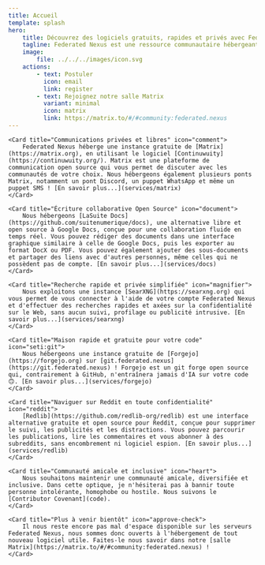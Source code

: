 ```yaml
---
title: Accueil
template: splash
hero:
    title: Découvrez des logiciels gratuits, rapides et privés avec Federated Nexus
    tagline: Federated Nexus est une ressource communautaire hébergeant plusieurs services FOSS (en particulier fédérés), notamment Matrix et Forgejo.
    image:
        file: ../../../images/icon.svg
    actions:
        - text: Postuler
          icon: email
          link: register
        - text: Rejoignez notre salle Matrix
          variant: minimal
          icon: matrix
          link: https://matrix.to/#/#community:federated.nexus
---
```



<CardGrid>

    <Card title="Communications privées et libres" icon="comment">
        Federated Nexus héberge une instance gratuite de [Matrix](https://matrix.org), en utilisant le logiciel [Continuwuity](https://continuwuity.org/). Matrix est une plateforme de communication open source qui vous permet de discuter avec les communautés de votre choix. Nous hébergeons également plusieurs ponts Matrix, notamment un pont Discord, un puppet WhatsApp et même un puppet SMS ! [En savoir plus...](services/matrix)
    </Card>

    <Card title="Écriture collaborative Open Source" icon="document">
    	Nous hébergeons [LaSuite Docs](https://github.com/suitenumerique/docs), une alternative libre et open source à Google Docs, conçue pour une collaboration fluide en temps réel. Vous pouvez rédiger des documents dans une interface graphique similaire à celle de Google Docs, puis les exporter au format DocX ou PDF. Vous pouvez également ajouter des sous-documents et partager des liens avec d'autres personnes, même celles qui ne possèdent pas de compte. [En savoir plus...](services/docs)
    </Card>

    <Card title="Recherche rapide et privée simplifiée" icon="magnifier">
        Nous exploitons une instance [SearXNG](https://searxng.org) qui vous permet de vous connecter à l'aide de votre compte Federated Nexus  et d'effectuer des recherches rapides et axées sur la confidentialité sur le Web, sans aucun suivi, profilage ou publicité intrusive. [En savoir plus...](services/searxng)
    </Card>

    <Card title="Maison rapide et gratuite pour votre code" icon="seti:git">
        Nous hébergeons une instance gratuite de [Forgejo](https://forgejo.org) sur [git.federated.nexus](https://git.federated.nexus) ! Forgejo est un git forge open source qui, contrairement à GitHub, n'entraînera jamais d'IA sur votre code 🙃. [En savoir plus...](services/forgejo)
    </Card>

    <Card title="Naviguer sur Reddit en toute confidentialité" icon="reddit">
    	[Redlib](https://github.com/redlib-org/redlib) est une interface alternative gratuite et open source pour Reddit, conçue pour supprimer le suivi, les publicités et les distractions. Vous pouvez parcourir les publications, lire les commentaires et vous abonner à des subreddits, sans encombrement ni logiciel espion. [En savoir plus...](services/redlib)
    </Card>

    <Card title="Communauté amicale et inclusive" icon="heart">
        Nous souhaitons maintenir une communauté amicale, diversifiée et inclusive. Dans cette optique, je n'hésiterai pas à bannir toute personne intolérante, homophobe ou hostile. Nous suivons le [Contributor Covenant](code).
    </Card>

    <Card title="Plus à venir bientôt" icon="approve-check">
        Il nous reste encore pas mal d'espace disponible sur les serveurs Federated Nexus, nous sommes donc ouverts à l'hébergement de tout nouveau logiciel utile. Faites-le nous savoir dans notre [salle Matrix](https://matrix.to/#/#community:federated.nexus) !
    </Card>

</CardGrid>
